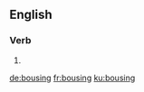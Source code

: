 
==English==

===Verb===
{{head|en|present participle}}

# {{present participle of|bouse|lang=en}}

[[de:bousing]]
[[fr:bousing]]
[[ku:bousing]]
